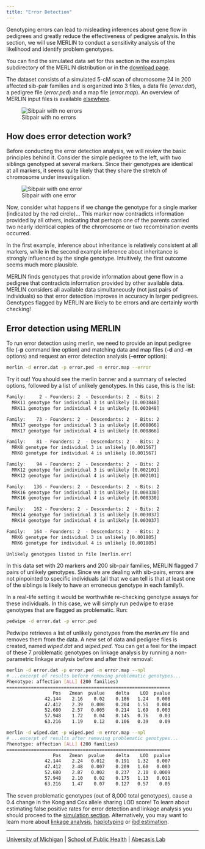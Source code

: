 ```yaml
---
title: "Error Detection"
---
```

Genotyping errors can lead to misleading inferences about gene flow in pedigrees and greatly reduce the effectiveness of pedigree analysis. In this section, we will use MERLIN to conduct a sensitivity analysis of the likelihood and identify problem genotypes.

You can find the simulated data set for this section in the examples subdirectory of the MERLIN distribution or in the [download page](../download/).

The dataset consists of a simulated 5-cM scan of chromosome 24 in 200 affected sib-pair families and is organized into 3 files, a data file (*error.dat*), a pedigree file (*error.ped*) and a map file (*error.map*). An overview of MERLIN input files is available [elsewhere](input_files.qmd).

![Sibpair with no errors](images/noerror.gif)

## How does error detection work?

Before conducting the error detection analysis, we will review the basic principles behind it. Consider the simple pedigree to the left, with two siblings genotyped at several markers. Since their genotypes are identical at all markers, it seems quite likely that they share the stretch of chromosome under investigation.

![Sibpair with one error](images/error.gif)

Now, consider what happens if we change the genotype for a single marker (indicated by the red circle)... This marker now contradicts information provided by all others, indicating that perhaps one of the parents carried two nearly identical copies of the chromosome or two recombination events occurred.

In the first example, inference about inheritance is relatively consistent at all markers, while in the second example inference about inheritance is strongly influenced by the single genotype. Intuitively, the first outcome seems much more plausible.

MERLIN finds genotypes that provide information about gene flow in a pedigree that contradicts information provided by other available data. MERLIN considers all available data simultaneously (not just pairs of individuals) so that error detection improves in accuracy in larger pedigrees. Genotypes flagged by MERLIN are likely to be errors and are certainly worth checking!

## Error detection using MERLIN

To run error detection using merlin, we need to provide an input pedigree file (**-p** command line option) and matching data and map files (**-d** and **-m** options) and request an error detection analysis (**--error** option):

```bash
merlin -d error.dat -p error.ped -m error.map --error
```

Try it out! You should see the merlin banner and a summary of selected options, followed by a list of unlikely genotypes. In this case, this is the list:

```txt
Family:     2 - Founders: 2  - Descendants: 2  - Bits: 2
  MRK11 genotype for individual 3 is unlikely [0.003848]
  MRK11 genotype for individual 4 is unlikely [0.003848]

Family:    73 - Founders: 2  - Descendants: 2  - Bits: 2
  MRK17 genotype for individual 3 is unlikely [0.008866]
  MRK17 genotype for individual 4 is unlikely [0.008866]

Family:    81 - Founders: 2  - Descendants: 2  - Bits: 2
  MRK8 genotype for individual 3 is unlikely [0.001567]
  MRK8 genotype for individual 4 is unlikely [0.001567]

Family:    94 - Founders: 2  - Descendants: 2  - Bits: 2
  MRK12 genotype for individual 3 is unlikely [0.002101]
  MRK12 genotype for individual 4 is unlikely [0.002101]

Family:   136 - Founders: 2  - Descendants: 2  - Bits: 2
  MRK16 genotype for individual 3 is unlikely [0.008330]
  MRK16 genotype for individual 4 is unlikely [0.008330]

Family:   162 - Founders: 2  - Descendants: 2  - Bits: 2
  MRK14 genotype for individual 3 is unlikely [0.003037]
  MRK14 genotype for individual 4 is unlikely [0.003037]

Family:   164 - Founders: 2  - Descendants: 2  - Bits: 2
  MRK6 genotype for individual 3 is unlikely [0.001805]
  MRK6 genotype for individual 4 is unlikely [0.001805]

Unlikely genotypes listed in file [merlin.err]
```

In this data set with 20 markers and 200 sib-pair families, MERLIN flagged 7 pairs of unlikely genotypes. Since we are dealing with sib-pairs, errors are not pinpointed to specific individuals (all that we can tell is that at least one of the siblings is likely to have an erroneous genotype in each family!).

In a real-life setting it would be worthwhile re-checking genotype assays for these individuals. In this case, we will simply run pedwipe to erase genotypes that are flagged as problematic. Run:

```bash
pedwipe -d error.dat -p error.ped
```

Pedwipe retrieves a list of unlikely genotypes from the *merlin.err* file and removes them from the data. A new set of data and pedigree files is created, named *wiped.dat* and *wiped.ped*. You can get a feel for the impact of these 7 problematic genotypes on linkage analysis by running a non-parametric linkage analysis before and after their removal:

```bash
merlin -d error.dat -p error.ped -m error.map --npl
# ...excerpt of results before removing problematic genotypes...
Phenotype: affection [ALL] (200 families)
============================================================
                 Pos   Zmean  pvalue    delta    LOD  pvalue
              42.144    2.16    0.02    0.186   1.24   0.008
              47.412    2.39   0.008    0.204   1.51   0.004
              52.680    2.57   0.005    0.214   1.69   0.003
              57.948    1.72    0.04    0.145   0.76    0.03
              63.216    1.19    0.12    0.106   0.39    0.09

merlin -d wiped.dat -p wiped.ped -m error.map --npl
# ...excerpt of results after removing problematic genotypes...
Phenotype: affection [ALL] (200 families)
============================================================
                 Pos   Zmean  pvalue    delta    LOD  pvalue
              42.144    2.24   0.012    0.191   1.32   0.007
              47.412    2.48   0.007    0.209   1.60   0.003
              52.680    2.87   0.002    0.237   2.10  0.0009
              57.948    2.10    0.02    0.175   1.13   0.011
              63.216    1.47    0.07    0.127   0.57    0.05
```

The seven problematic genotypes (out of 8,000 total genotypes), cause a 0.4 change in the Kong and Cox allele sharing LOD score! To learn about estimating false positive rates for error detection and linkage analysis you should proceed to the [simulation section](simulation.qmd). Alternatively, you may want to learn more about [linkage analysis](linkage.qmd), [haplotyping](haplotyping.qmd) or [ibd estimation](ibd.qmd).

---

[University of Michigan](http://www.umich.edu/) | [School of Public Health](http://www.sph.umich.edu/) | [Abecasis Lab](http://csg-old.sph.umich.edu/abecasis/)
